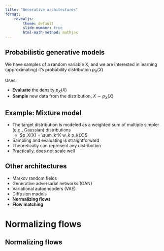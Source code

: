 ```yaml
---
title: "Generative architectures"
format:
    revealjs: 
        theme: default
        slide-number: true
        html-math-method: mathjax
---
```


## Probabilistic generative models

We have samples of a random variable X, and we are interested in learning (approximating) it's probability distribution $p_X(X)$

Uses:

- **Evaluate** the density $p_X(X)$
- **Sample** new data from the distribution, $X \sim p_X(X)$

## Example: Mixture model

- The target distribution is modeled as a weighted sum of multiple simpler (e.g., Gaussian) distributions
  - $p_X(X) = \sum_k^K w_k p_k(X)$
- Sampling and evaluating is straightforward
- Theoretically can represent any distribution
- Practically, does not scale well

## Other architectures

- Markov random fields
- Generative adversarial networks (GAN)
- Variational autoencoders (VAE)
- Diffusion models
- **Normalizing flows**
- **Flow matching**

# Normalizing flows

## Normalizing flows

